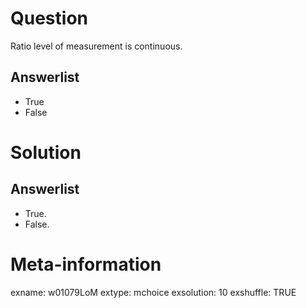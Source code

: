 Question
========
Ratio level of measurement is continuous.

Answerlist
----------
* True
* False


Solution
========

Answerlist
----------
* True.
* False.


Meta-information
================
exname: w01079LoM
extype: mchoice
exsolution: 10
exshuffle: TRUE